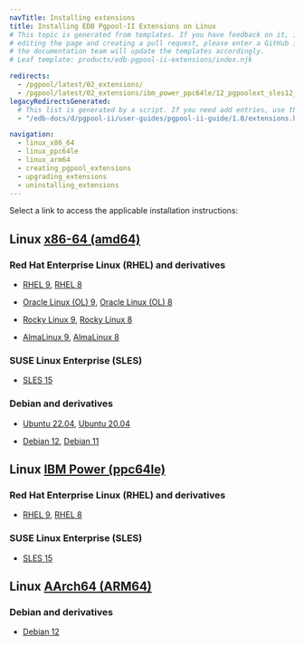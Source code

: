 ```yaml
---
navTitle: Installing extensions
title: Installing EDB Pgpool-II Extensions on Linux
# This topic is generated from templates. If you have feedback on it, instead of
# editing the page and creating a pull request, please enter a GitHub issue and
# the documentation team will update the templates accordingly.
# Leaf template: products/edb-pgpool-ii-extensions/index.njk

redirects:
  - /pgpool/latest/02_extensions/
  - /pgpool/latest/02_extensions/ibm_power_ppc64le/12_pgpoolext_sles12_ppcle/
legacyRedirectsGenerated:
  # This list is generated by a script. If you need add entries, use the `legacyRedirects` key.
  - "/edb-docs/d/pgpool-ii/user-guides/pgpool-ii-guide/1.0/extensions.html"

navigation:
  - linux_x86_64
  - linux_ppc64le
  - linux_arm64
  - creating_pgpool_extensions
  - upgrading_extensions
  - uninstalling_extensions
---
```


Select a link to access the applicable installation instructions:

## Linux [x86-64 (amd64)](linux_x86_64)

### Red Hat Enterprise Linux (RHEL) and derivatives

- [RHEL 9](linux_x86_64/pgpoolext_rhel_9), [RHEL 8](linux_x86_64/pgpoolext_rhel_8)

- [Oracle Linux (OL) 9](linux_x86_64/pgpoolext_rhel_9), [Oracle Linux (OL) 8](linux_x86_64/pgpoolext_rhel_8)

- [Rocky Linux 9](linux_x86_64/pgpoolext_other_linux_9), [Rocky Linux 8](linux_x86_64/pgpoolext_other_linux_8)

- [AlmaLinux 9](linux_x86_64/pgpoolext_other_linux_9), [AlmaLinux 8](linux_x86_64/pgpoolext_other_linux_8)

### SUSE Linux Enterprise (SLES)

- [SLES 15](linux_x86_64/pgpoolext_sles_15)

### Debian and derivatives

- [Ubuntu 22.04](linux_x86_64/pgpoolext_ubuntu_22), [Ubuntu 20.04](linux_x86_64/pgpoolext_ubuntu_20)

- [Debian 12](linux_x86_64/pgpoolext_debian_12), [Debian 11](linux_x86_64/pgpoolext_debian_11)

## Linux [IBM Power (ppc64le)](linux_ppc64le)

### Red Hat Enterprise Linux (RHEL) and derivatives

- [RHEL 9](linux_ppc64le/pgpoolext_rhel_9), [RHEL 8](linux_ppc64le/pgpoolext_rhel_8)

### SUSE Linux Enterprise (SLES)

- [SLES 15](linux_ppc64le/pgpoolext_sles_15)

## Linux [AArch64 (ARM64)](linux_arm64)

### Debian and derivatives

- [Debian 12](linux_arm64/pgpoolext_debian_12)

